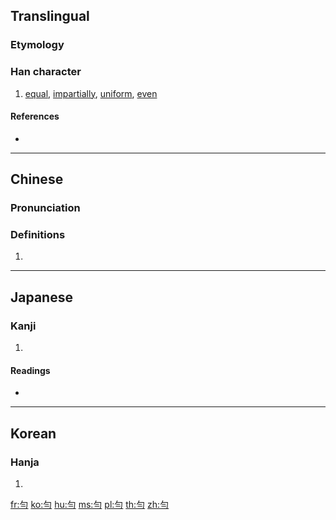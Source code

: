{{character info/new}}
{{also|匀}}
==Translingual==

===Etymology===
{{Han etyl}}

===Han character===
{{Han char|rn=20|rad=勹|as=02|sn=4|four=27120|canj=PMM|ids=⿹勹二}}

# [[equal]], [[impartially]], [[uniform]], [[even]]

====References====
* {{Han ref|kx=0150.200|dkj=02496|dj=0339.090|hdz=10255.010|uh=52FB|ud=21243|bh=A4C3|bd=42179}}

----

==Chinese==
{{zh-forms|s=匀}}

===Pronunciation===
{{zh-pron
|m=yún
|c=wan4
|h=pfs=
|md=
|mn=ûn
|w=
|mc=y
|oc=y
|cat=
}}

===Definitions===
{{zh-hanzi}}

# {{rfdef|lang=zh}}

----

==Japanese==

===Kanji===
{{ja-kanji|grade=|rs=勹02}}

# {{defn|lang=ja|sort=勹02}}

====Readings====
* {{ja-readings|on=[[いん]] (in)|kun=[[すくない]] (sukunai), [[ひとしい]] (hitoshii)}}

----

==Korean==

===Hanja===
{{ko-hanja|hangeul=[[균]], [[윤]]|rv=gyun, yun|mr=kyun, yun}}

# {{defn|lang=ko|sort=勹02}}

[[fr:勻]]
[[ko:勻]]
[[hu:勻]]
[[ms:勻]]
[[pl:勻]]
[[th:勻]]
[[zh:勻]]